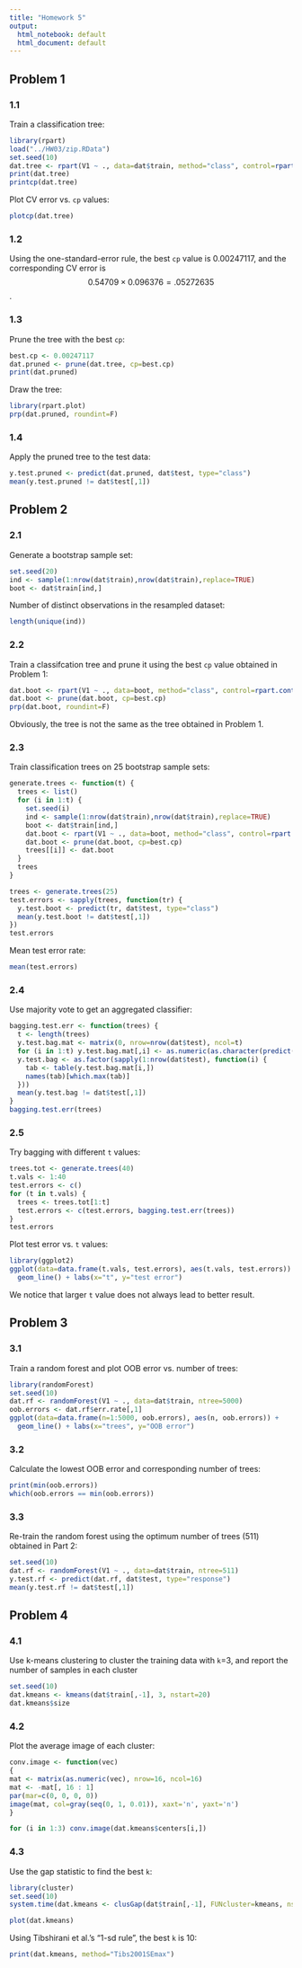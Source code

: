 ```yaml
---
title: "Homework 5"
output:
  html_notebook: default
  html_document: default
---
```


## Problem 1

### 1.1

Train a classification tree:
```r
library(rpart)
load("../HW03/zip.RData")
set.seed(10)
dat.tree <- rpart(V1 ~ ., data=dat$train, method="class", control=rpart.control(cp=0.0001))
print(dat.tree)
printcp(dat.tree)
```

Plot CV error vs. `cp` values:
```r
plotcp(dat.tree)
```

### 1.2

Using the one-standard-error rule, the best `cp` value is 0.00247117, and the corresponding CV error is $$0.54709\times 0.096376 = .05272635$$.

### 1.3

Prune the tree with the best `cp`:

```r
best.cp <- 0.00247117
dat.pruned <- prune(dat.tree, cp=best.cp)
print(dat.pruned)
```

Draw the tree:
```r
library(rpart.plot)
prp(dat.pruned, roundint=F)
```

### 1.4

Apply the pruned tree to the test data:
```r
y.test.pruned <- predict(dat.pruned, dat$test, type="class")
mean(y.test.pruned != dat$test[,1])
```

## Problem 2

### 2.1

Generate a bootstrap sample set:
```r
set.seed(20)
ind <- sample(1:nrow(dat$train),nrow(dat$train),replace=TRUE)
boot <- dat$train[ind,]
```

Number of distinct observations in the resampled dataset:
```r
length(unique(ind))
```

### 2.2

Train a classifcation tree and prune it using the best `cp` value obtained in Problem 1:
```r
dat.boot <- rpart(V1 ~ ., data=boot, method="class", control=rpart.control(cp=0.0001))
dat.boot <- prune(dat.boot, cp=best.cp)
prp(dat.boot, roundint=F)
```

Obviously, the tree is not the same as the tree obtained in Problem 1.

### 2.3

Train classification trees on 25 bootstrap sample sets:
```r
generate.trees <- function(t) {
  trees <- list()
  for (i in 1:t) {
    set.seed(i)
    ind <- sample(1:nrow(dat$train),nrow(dat$train),replace=TRUE)
    boot <- dat$train[ind,]
    dat.boot <- rpart(V1 ~ ., data=boot, method="class", control=rpart.control(cp=0.0001))
    dat.boot <- prune(dat.boot, cp=best.cp)
    trees[[i]] <- dat.boot
  }
  trees
}
```


```r
trees <- generate.trees(25)
test.errors <- sapply(trees, function(tr) {
  y.test.boot <- predict(tr, dat$test, type="class")
  mean(y.test.boot != dat$test[,1])
})
test.errors
```

Mean test error rate:
```r
mean(test.errors)
```

### 2.4

Use majority vote to get an aggregated classifier:

```r
bagging.test.err <- function(trees) {
  t <- length(trees)
  y.test.bag.mat <- matrix(0, nrow=nrow(dat$test), ncol=t)
  for (i in 1:t) y.test.bag.mat[,i] <- as.numeric(as.character(predict(trees[[i]], dat$test, type="class")))
  y.test.bag <- as.factor(sapply(1:nrow(dat$test), function(i) {
    tab <- table(y.test.bag.mat[i,])
    names(tab)[which.max(tab)]
  }))
  mean(y.test.bag != dat$test[,1])
}
bagging.test.err(trees)
```

### 2.5

Try bagging with different `t` values:

```r
trees.tot <- generate.trees(40)
t.vals <- 1:40
test.errors <- c()
for (t in t.vals) {
  trees <- trees.tot[1:t]
  test.errors <- c(test.errors, bagging.test.err(trees))
}
test.errors
```

Plot test error vs. `t` values:
```r
library(ggplot2)
ggplot(data=data.frame(t.vals, test.errors), aes(t.vals, test.errors)) +
  geom_line() + labs(x="t", y="test error")
```

We notice that larger `t` value does not always lead to better result.

## Problem 3

### 3.1
Train a random forest and plot OOB error vs. number of trees:
```r
library(randomForest)
set.seed(10)
dat.rf <- randomForest(V1 ~ ., data=dat$train, ntree=5000)
oob.errors <- dat.rf$err.rate[,1]
ggplot(data=data.frame(n=1:5000, oob.errors), aes(n, oob.errors)) +
  geom_line() + labs(x="trees", y="OOB error")
```

### 3.2

Calculate the lowest OOB error and corresponding number of trees:
```r
print(min(oob.errors))
which(oob.errors == min(oob.errors))
```

### 3.3

Re-train the random forest using the optimum number of trees (511) obtained in Part 2:
```r
set.seed(10)
dat.rf <- randomForest(V1 ~ ., data=dat$train, ntree=511)
y.test.rf <- predict(dat.rf, dat$test, type="response")
mean(y.test.rf != dat$test[,1])
```

## Problem 4

### 4.1

Use k-means clustering to cluster the training data with `k`=3, and report the number of samples in each cluster
```r
set.seed(10)
dat.kmeans <- kmeans(dat$train[,-1], 3, nstart=20)
dat.kmeans$size
```

### 4.2

Plot the average image of each cluster:
```r
conv.image <- function(vec)
{
mat <- matrix(as.numeric(vec), nrow=16, ncol=16)
mat <- -mat[, 16 : 1]
par(mar=c(0, 0, 0, 0))
image(mat, col=gray(seq(0, 1, 0.01)), xaxt='n', yaxt='n')
}

for (i in 1:3) conv.image(dat.kmeans$centers[i,])
```

### 4.3

Use the gap statistic to find the best `k`:
```r
library(cluster)
set.seed(10)
system.time(dat.kmeans <- clusGap(dat$train[,-1], FUNcluster=kmeans, nstart=20, K.max=10, B=50))
```

```r
plot(dat.kmeans)
```

Using Tibshirani et al.'s "1-sd rule", the best `k` is 10:
```r
print(dat.kmeans, method="Tibs2001SEmax")
```
